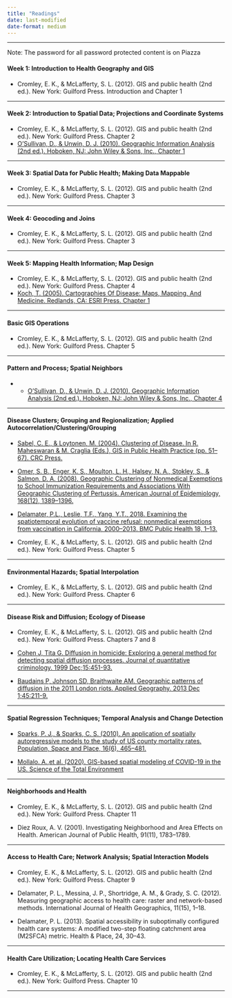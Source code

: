 ```yaml
---
title: "Readings"
date: last-modified
date-format: medium
---
```


------------------------------------------------------------------------

Note: The password for all password protected content is on Piazza

#### Week 1: Introduction to Health Geography and GIS

-   Cromley, E. K., & McLafferty, S. L. (2012). GIS and public health (2nd ed.). New York: Guilford Press. Introduction and Chapter 1

------------------------------------------------------------------------

#### Week 2: Introduction to Spatial Data; Projections and Coordinate Systems

-   Cromley, E. K., & McLafferty, S. L. (2012). GIS and public health (2nd ed.). New York: Guilford Press. Chapter 2
-   [O’Sullivan, D., & Unwin, D. J. (2010). Geographic Information Analysis (2nd ed.). Hoboken, NJ: John Wiley & Sons, Inc., Chapter 1](./readings/OSullivan_2010_GIA_Chp1.pdf)

------------------------------------------------------------------------

#### Week 3: Spatial Data for Public Health; Making Data Mappable

-   Cromley, E. K., & McLafferty, S. L. (2012). GIS and public health (2nd ed.). New York: Guilford Press. Chapter 3

------------------------------------------------------------------------

#### Week 4: Geocoding and Joins

-   Cromley, E. K., & McLafferty, S. L. (2012). GIS and public health (2nd ed.). New York: Guilford Press. Chapter 3

------------------------------------------------------------------------

#### Week 5: Mapping Health Information; Map Design

-   Cromley, E. K., & McLafferty, S. L. (2012). GIS and public health (2nd ed.). New York: Guilford Press. Chapter 4
-   [Koch, T. (2005). Cartographies Of Disease: Maps, Mapping, And Medicine. Redlands, CA: ESRI Press. Chapter 1](./readings/Koch_2005_CartOfDis_Chp1.pdf)

------------------------------------------------------------------------

#### Basic GIS Operations

-   Cromley, E. K., & McLafferty, S. L. (2012). GIS and public health (2nd ed.). New York: Guilford Press. Chapter 5

------------------------------------------------------------------------

#### Pattern and Process; Spatial Neighbors

-   -   [O’Sullivan, D., & Unwin, D. J. (2010). Geographic Information Analysis (2nd ed.). Hoboken, NJ: John Wiley & Sons, Inc., Chapter 4](./readiOSullivan_2010_GIA_Chp4.pdf)

------------------------------------------------------------------------

#### Disease Clusters; Grouping and Regionalization; Applied Autocorrelation/Clustering/Grouping

-   [Sabel, C. E., & Loytonen, M. (2004). Clustering of Disease. In R. Maheswaran & M. Craglia (Eds.), GIS in Public Health Practice (pp. 51–67). CRC Press.](./readings/Sabel_etal_2004_chp4.pdf)

-   [Omer, S. B., Enger, K. S., Moulton, L. H., Halsey, N. A., Stokley, S., & Salmon, D. A. (2008). Geographic Clustering of Nonmedical Exemptions to School Immunization Requirements and Associations With Geographic Clustering of Pertussis. American Journal of Epidemiology, 168(12), 1389–1396.](./readings/Omer_etal_2008_AmJoEpi.pdf)

-   [Delamater, P.L., Leslie, T.F., Yang, Y.T., 2018. Examining the spatiotemporal evolution of vaccine refusal: nonmedical exemptions from vaccination in California, 2000–2013. BMC Public Health 18, 1–13.](./readings/Delamater_etal_2018_BMCPubHealth.pdf)

-   Cromley, E. K., & McLafferty, S. L. (2012). GIS and public health (2nd ed.). New York: Guilford Press. Chapter 5

------------------------------------------------------------------------

#### Environmental Hazards; Spatial Interpolation

-   Cromley, E. K., & McLafferty, S. L. (2012). GIS and public health (2nd ed.). New York: Guilford Press. Chapter 6

------------------------------------------------------------------------

#### Disease Risk and Diffusion; Ecology of Disease

-   Cromley, E. K., & McLafferty, S. L. (2012). GIS and public health (2nd ed.). New York: Guilford Press. Chapters 7 and 8

-   [Cohen J, Tita G. Diffusion in homicide: Exploring a general method for detecting spatial diffusion processes. Journal of quantitative criminology. 1999 Dec;15:451-93.](./readings/CohenTita1999.pdf)

-   [Baudains P, Johnson SD, Braithwaite AM. Geographic patterns of diffusion in the 2011 London riots. Applied Geography. 2013 Dec 1;45:211-9.](./readings/Baudains2011.pdf)


------------------------------------------------------------------------

#### Spatial Regression Techniques; Temporal Analysis and Change Detection

-   [Sparks, P. J., & Sparks, C. S. (2010). An application of spatially autoregressive models to the study of US county mortality rates. Population, Space and Place, 16(6), 465–481.](./readings/Sparks_etal_2010_PopSpPl.pdf)

-   [Mollalo. A.,et al. (2020). GIS-based spatial modeling of COVID-19 in the US. Science of the Total Environment](./readings/covid_gwr_mollalo.pdf)


------------------------------------------------------------------------

#### Neighborhoods and Health

-   Cromley, E. K., & McLafferty, S. L. (2012). GIS and public health (2nd ed.). New York: Guilford Press. Chapter 11

-   Diez Roux, A. V. (2001). Investigating Neighborhood and Area Effects on Health. American Journal of Public Health, 91(11), 1783–1789.

------------------------------------------------------------------------

#### Access to Health Care; Network Analysis; Spatial Interaction Models

-   Cromley, E. K., & McLafferty, S. L. (2012). GIS and public health (2nd ed.). New York: Guilford Press. Chapter 9

-   Delamater, P. L., Messina, J. P., Shortridge, A. M., & Grady, S. C. (2012). Measuring geographic access to health care: raster and network-based methods. International Journal of Health Geographics, 11(15), 1–18.

-   Delamater, P. L. (2013). Spatial accessibility in suboptimally configured health care systems: A modified two-step floating catchment area (M2SFCA) metric. Health & Place, 24, 30–43.

------------------------------------------------------------------------

#### Health Care Utilization; Locating Health Care Services

-   Cromley, E. K., & McLafferty, S. L. (2012). GIS and public health (2nd ed.). New York: Guilford Press. Chapter 10

------------------------------------------------------------------------
